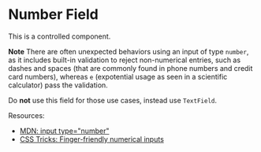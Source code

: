 <!-- NumberField.stories.mdx -->


# Number Field

This is a controlled component.

**Note** There are often unexpected behaviors using an input
of type `number`, as it includes built-in validation to reject non-numerical entries,
such as dashes and spaces (that are commonly found in phone numbers and credit card
numbers), whereas `e` (expotential usage as seen in a scientific calculator) pass the validation.

Do **not** use this field for those use cases, instead use `TextField`.

Resources:

- [MDN: input type="number"](https://developer.mozilla.org/en-US/docs/Web/HTML/Element/input/number)
- [CSS Tricks: Finger-friendly numerical inputs](https://css-tricks.com/finger-friendly-numerical-inputs-with-inputmode/)

<Canvas>
  <Story id="components-fields-number-field--with-state" />
</Canvas>
